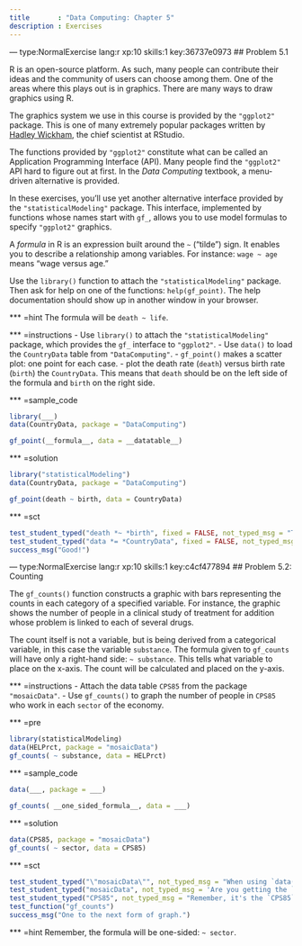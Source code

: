 ```yaml
---
title       : "Data Computing: Chapter 5"
description : Exercises
---
```


--- type:NormalExercise lang:r xp:10 skills:1   key:36737e0973
## Problem 5.1

R is an open-source platform. As such, many people can contribute their ideas and the community of users can choose among them. One of the areas where this plays out is in graphics. There are many ways to draw graphics using R.

The graphics system we use in this course is provided by the `"ggplot2"` package. This is one of many extremely popular packages written by [Hadley Wickham](https://en.wikipedia.org/wiki/Hadley_Wickham), the chief scientist at RStudio.

The functions provided by `"ggplot2"` constitute what can be called an Application Programming Interface (API). Many people find the `"ggplot2"` API hard to figure out at first. In the *Data Computing* textbook, a menu-driven alternative is provided.

In these exercises, you'll use yet another alternative interface provided by the `"statisticalModeling"` package. This interface, implemented by functions whose names start with `gf_`, allows you to use model formulas to specify `"ggplot2"` graphics.

A *formula* in R is an expression built around the `~` ("tilde") sign. It enables you to describe a relationship among variables. For instance: `wage ~ age` means "wage versus age."

Use the `library()` function to attach the `"statisticalModeling"` package. Then ask for help on one of the functions: `help(gf_point)`. The help documentation should show up in another window in your browser.

*** =hint
The formula will be `death ~ life`.

*** =instructions
- Use `library()` to attach the `"statisticalModeling"` package, which provides the `gf_` interface to `"ggplot2"`.
- Use `data()` to load the `CountryData` table from `"DataComputing"`.
- `gf_point()` makes a scatter plot: one point for each case.
    - plot the death rate (`death`) versus birth rate (`birth`) the `CountryData`. This means that `death` should be on the left side of the formula and `birth` on the right side.

*** =sample_code
```r
library(___)
data(CountryData, package = "DataComputing")

gf_point(__formula__, data = __datatable__)
```

*** =solution
```r
library("statisticalModeling")
data(CountryData, package = "DataComputing")

gf_point(death ~ birth, data = CountryData)
```

*** =sct
```r
test_student_typed("death *~ *birth", fixed = FALSE, not_typed_msg = "The first argument should be a formula")
test_student_typed("data *= *CountryData", fixed = FALSE, not_typed_msg = "Use `CountryData` as the value for the `data =` argument.")
success_msg("Good!")
```

--- type:NormalExercise lang:r xp:10 skills:1 key:c4cf477894
## Problem 5.2: Counting

The `gf_counts()` function constructs a graphic with bars representing the counts in each category of a specified variable. For instance, the graphic shows the number of people in a clinical study of treatment for addition whose problem is linked to each of several drugs.

The count itself is not a variable, but is being derived from a categorical variable, in this case the variable `substance`. The formula given to `gf_counts` will have only a right-hand side: `~ substance`. This tells what variable to place on the x-axis. The count will be calculated and placed on the y-axis.

*** =instructions
- Attach the data table `CPS85` from the package `"mosaicData"`.
- Use `gf_counts()` to graph the number of people in `CPS85` who work in each `sector` of the economy.

*** =pre
```r
library(statisticalModeling)
data(HELPrct, package = "mosaicData")
gf_counts( ~ substance, data = HELPrct)
```

*** =sample_code
```r
data(___, package = ___)

gf_counts( __one_sided_formula__, data = ___)
```

*** =solution
```r
data(CPS85, package = "mosaicData")
gf_counts( ~ sector, data = CPS85)
```

*** =sct
```r
test_student_typed("\"mosaicData\"", not_typed_msg = "When using `data()`, be sure to give the name of the package in quotes.")
test_student_typed("mosaicData", not_typed_msg = 'Are you getting the `CPS85` data from eht `"mosaic"` package?')
test_student_typed("CPS85", not_typed_msg = "Remember, it's the `CPS85` data table that is to be used here.")
test_function("gf_counts")
success_msg("One to the next form of graph.")
```

*** =hint
Remember, the formula will be one-sided: `~ sector`.